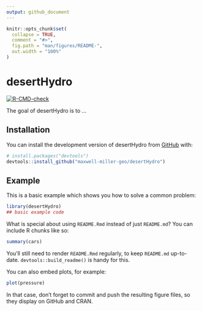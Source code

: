 ```yaml
---
output: github_document
---
```


<!-- README.md is generated from README.Rmd. Please edit that file -->

```r
knitr::opts_chunk$set(
  collapse = TRUE,
  comment = "#>",
  fig.path = "man/figures/README-",
  out.width = "100%"
)
```

# desertHydro

<!-- badges: start -->
[![R-CMD-check](https://github.com/maxwell-miller-geo/desertHydro/actions/workflows/R-CMD-check.yaml/badge.svg)](https://github.com/maxwell-miller-geo/desertHydro/actions/workflows/R-CMD-check.yaml)
<!-- badges: end -->

The goal of desertHydro is to ...

## Installation

You can install the development version of desertHydro from [GitHub](https://github.com/) with:

``` r
# install.packages("devtools")
devtools::install_github("maxwell-miller-geo/desertHydro")
```

## Example

This is a basic example which shows you how to solve a common problem:

```r
library(desertHydro)
## basic example code
```

What is special about using `README.Rmd` instead of just `README.md`? You can include R chunks like so:

```r
summary(cars)
```

You'll still need to render `README.Rmd` regularly, to keep `README.md` up-to-date. `devtools::build_readme()` is handy for this.

You can also embed plots, for example:

```r
plot(pressure)
```

In that case, don't forget to commit and push the resulting figure files, so they display on GitHub and CRAN.
